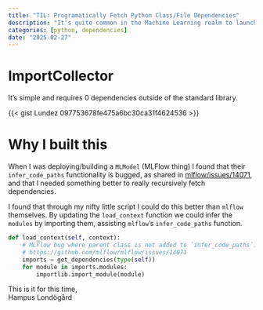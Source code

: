 ```yaml
---
title: "TIL: Programatically Fetch Python Class/File Dependencies"
description: "It's quite common in the Machine Learning realm to launch jobs remotely, and in serverless you essentially do the same. This small gist enables simple tree-shaking fetching only relevant local files for your python Class, or file."
categories: [python, dependencies]
date: "2025-02-27"
---
```


# ImportCollector

It's simple and requires 0 dependencies outside of the standard library.

{{< gist Lundez 097753678fe475a6bc30ca31f4624536 >}}

# Why I built this

When I was deploying/building a `MLModel` (MLFlow thing) I found that their `infer_code_paths` functionality is bugged, as shared in [mlflow/issues/14071](https://github.com/mlflow/mlflow/issues/14071), and that I needed something better to really recursively fetch dependencies.

I found that through my nifty little script I could do this better than `mlflow` themselves. By updating the `load_context` function we could infer the `modules` by importing them, assisting `mlflow`'s `infer_code_paths` function.

```python
def load_context(self, context):
    # MLFlow bug where parent class is not added to `infer_code_paths`.
    # https://github.com/mlflow/mlflow/issues/14071
    imports = get_dependencies(type(self))
    for module in imports.modules:
        importlib.import_module(module)
```


This is it for this time,  
Hampus Londögård
